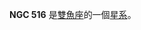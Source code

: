 {{NGCInfoBox|NGCID=NGC 516|發現者=德亞瑞司特|發現日期=1862年9月25日|其他編號=UGC 946, MCG 1-4-48,ZWG 411.46|曆元=J2000.0|赤經=1時24分8秒|赤緯=9°33'7"
|星座=雙魚座|星體=星系|星等=13.3|表面亮度=12.8|藍等=14.2}}

'''NGC 516''' 是[[雙魚座|雙魚座]]的一個[[星系|星系]]。

{{NGCReference|516}}
{{Catalogs|NGC=516}}

{{Galaxy-stub}}